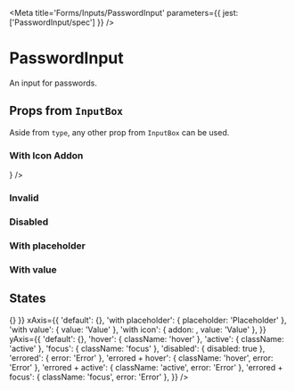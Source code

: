 

<Meta
  title='Forms/Inputs/PasswordInput'
  parameters={{ jest: ['PasswordInput/spec'] }}
/>

# PasswordInput

An input for passwords.

<Canvas>
  <Story name='Default'>
    <PasswordInput />
  </Story>
</Canvas>

<ArgsTable of={PasswordInput} />

## Props from <LinkTo kind='Forms/InputBox' story='Default Story'>`InputBox`</LinkTo>

Aside from `type`, any other prop from <LinkTo kind='Forms/InputBox' story='Default Story'>`InputBox`</LinkTo> can be
used.

### With Icon Addon

<Canvas>
  <Story name='With Icon Addon'>
    <PasswordInput addon={<Icon name='send' size='x20' />} />
  </Story>
</Canvas>

### Invalid

<Canvas>
  <Story name='Invalid'>
    <PasswordInput error='Error' />
  </Story>
</Canvas>

### Disabled

<Canvas>
  <Story name='Disabled'>
    <PasswordInput disabled />
  </Story>
</Canvas>

### With placeholder

<Canvas>
  <Story name='With Placeholder'>
    <PasswordInput placeholder='Placeholder' />
  </Story>
</Canvas>

### With value

<Canvas>
  <Story name='With Value'>
    <PasswordInput defaultValue='53cr3tp455w0rd' />
  </Story>
</Canvas>

## States

<Story name='States'>
  <PropsVariationSection
    component={PasswordInput}
    common={{ onChange: () => {} }}
    xAxis={{
      'default': {},
      'with placeholder': { placeholder: 'Placeholder' },
      'with value': { value: 'Value' },
      'with icon': { addon: <Icon name='key' size='x20' />, value: 'Value' },
    }}
    yAxis={{
      'default': {},
      'hover': { className: 'hover' },
      'active': { className: 'active' },
      'focus': { className: 'focus' },
      'disabled': { disabled: true },
      'errored': { error: 'Error' },
      'errored + hover': { className: 'hover', error: 'Error' },
      'errored + active': { className: 'active', error: 'Error' },
      'errored + focus': { className: 'focus', error: 'Error' },
    }}
  />
</Story>
